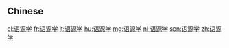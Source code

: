 {{also|語源学|語源學}}
==Chinese==
{{zh-see|語源學}}

[[el:语源学]]
[[fr:语源学]]
[[it:语源学]]
[[hu:语源学]]
[[mg:语源学]]
[[nl:语源学]]
[[scn:语源学]]
[[zh:语源学]]